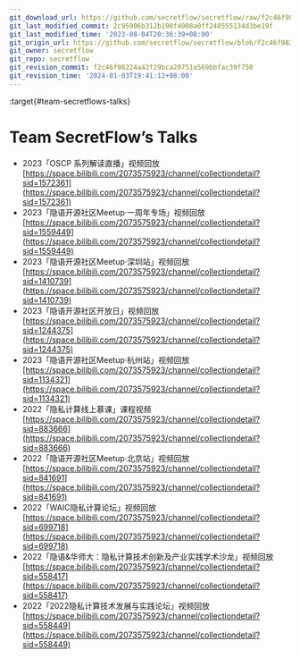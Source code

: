 ```yaml
---
git_download_url: https://github.com/secretflow/secretflow/raw/f2c46f98224a42f29bca20751a569bbfac39f750/docs/awesome-pets/tutorials/talks.md
git_last_modified_commit: 2c95906b312b190f4008a0ff248555134d3be19f
git_last_modified_time: '2023-08-04T20:36:39+08:00'
git_origin_url: https://github.com/secretflow/secretflow/blob/f2c46f98224a42f29bca20751a569bbfac39f750/docs/awesome-pets/tutorials/talks.md
git_owner: secretflow
git_repo: secretflow
git_revision_commit: f2c46f98224a42f29bca20751a569bbfac39f750
git_revision_time: '2024-01-03T19:41:12+08:00'
---
```


:target{#team-secretflows-talks}

# Team SecretFlow’s Talks

- 2023「OSCP 系列解读直播」视频回放
  [https://space.bilibili.com/2073575923/channel/collectiondetail?sid=1572361](https://space.bilibili.com/2073575923/channel/collectiondetail?sid=1572361)
- 2023「隐语开源社区Meetup·一周年专场」视频回放
  [https://space.bilibili.com/2073575923/channel/collectiondetail?sid=1559449](https://space.bilibili.com/2073575923/channel/collectiondetail?sid=1559449)
- 2023「隐语开源社区Meetup·深圳站」视频回放
  [https://space.bilibili.com/2073575923/channel/collectiondetail?sid=1410739](https://space.bilibili.com/2073575923/channel/collectiondetail?sid=1410739)
- 2023「隐语开源社区开放日」视频回放
  [https://space.bilibili.com/2073575923/channel/collectiondetail?sid=1244375](https://space.bilibili.com/2073575923/channel/collectiondetail?sid=1244375)
- 2023「隐语开源社区Meetup·杭州站」视频回放
  [https://space.bilibili.com/2073575923/channel/collectiondetail?sid=1134321](https://space.bilibili.com/2073575923/channel/collectiondetail?sid=1134321)
- 2022「隐私计算线上慕课」课程视频
  [https://space.bilibili.com/2073575923/channel/collectiondetail?sid=883666](https://space.bilibili.com/2073575923/channel/collectiondetail?sid=883666)
- 2022「隐语开源社区Meetup·北京站」视频回放
  [https://space.bilibili.com/2073575923/channel/collectiondetail?sid=841691](https://space.bilibili.com/2073575923/channel/collectiondetail?sid=841691)
- 2022「WAIC隐私计算论坛」视频回放
  [https://space.bilibili.com/2073575923/channel/collectiondetail?sid=699718](https://space.bilibili.com/2073575923/channel/collectiondetail?sid=699718)
- 2022「隐语&华师大：隐私计算技术创新及产业实践学术沙龙」视频回放
  [https://space.bilibili.com/2073575923/channel/collectiondetail?sid=558417](https://space.bilibili.com/2073575923/channel/collectiondetail?sid=558417)
- 2022「2022隐私计算技术发展与实践论坛」视频回放
  [https://space.bilibili.com/2073575923/channel/collectiondetail?sid=558449](https://space.bilibili.com/2073575923/channel/collectiondetail?sid=558449)
